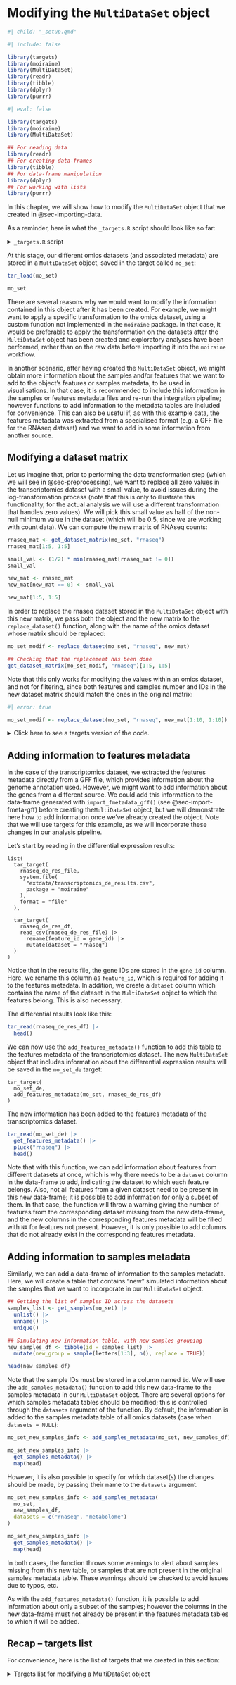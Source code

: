 # Modifying the `MultiDataSet` object {#sec-modifying-multidataset}

```r
#| child: "_setup.qmd"
```

```r
#| include: false

library(targets)
library(moiraine)
library(MultiDataSet)
library(readr)
library(tibble)
library(dplyr)
library(purrr)
```

```r
#| eval: false

library(targets)
library(moiraine)
library(MultiDataSet)

## For reading data
library(readr)
## For creating data-frames
library(tibble)
## For data-frame manipulation
library(dplyr)
## For working with lists
library(purrr)
```


In this chapter, we will show how to modify the `MultiDataSet` object that we created in @sec-importing-data.

As a reminder, here is what the `_targets.R` script should look like so far:

<details>
  <summary>`_targets.R` script</summary>
  
```file
```
</details>


At this stage, our different omics datasets (and associated metadata) are stored in a `MultiDataSet` object, saved in the target called `mo_set`:

```r
tar_load(mo_set)

mo_set
```

There are several reasons why we would want to modify the information contained in this object after it has been created. For example, we might want to apply a specific transformation to the omics dataset, using a custom function not implemented in the `moiraine` package. In that case, it would be preferable to apply the transformation on the datasets after the `MultiDataSet` object has been created and exploratory analyses have been performed, rather than on the raw data before importing it into the `moiraine` workflow. 

In another scenario, after having created the `MultiDataSet` object, we might obtain more information about the samples and/or features that we want to add to the object's features or samples metadata, to be used in visualisations. In that case, it is recommended to include this information in the samples or features metadata files and re-run the integration pipeline; however functions to add information to the metadata tables are included for convenience. This can also be useful if, as with this example data, the features metadata was extracted from a specialised format (e.g. a GFF file for the RNAseq dataset) and we want to add in some information from another source.

## Modifying a dataset matrix

Let us imagine that, prior to performing the data transformation step (which we will see in @sec-preprocessing), we want to replace all zero values in the transcriptomics dataset with a small value, to avoid issues during the log-transformation process (note that this is only to illustrate this functionality, for the actual analysis we will use a different transformation that handles zero values). We will pick this small value as half of the non-null minimum value in the dataset (which will be 0.5, since we are working with count data). We can compute the new matrix of RNAseq counts:

```r
rnaseq_mat <- get_dataset_matrix(mo_set, "rnaseq")
rnaseq_mat[1:5, 1:5]

small_val <- (1/2) * min(rnaseq_mat[rnaseq_mat != 0])
small_val

new_mat <- rnaseq_mat
new_mat[new_mat == 0] <- small_val

new_mat[1:5, 1:5]
```

In order to replace the rnaseq dataset stored in the `MultiDataSet` object with this new matrix, we pass both the object and the new matrix to the `replace_dataset()` function, along with the name of the omics dataset whose matrix should be replaced:

```r
mo_set_modif <- replace_dataset(mo_set, "rnaseq", new_mat)

## Checking that the replacement has been done
get_dataset_matrix(mo_set_modif, "rnaseq")[1:5, 1:5]
```


Note that this only works for modifying the values within an omics dataset, and not for filtering, since both features and samples number and IDs in the new dataset matrix should match the ones in the original matrix:

```r
#| error: true

mo_set_modif <- replace_dataset(mo_set, "rnaseq", new_mat[1:10, 1:10])
```

<details>
  <summary>Click here to see a targets version of the code.</summary>

::: {.targets-chunk}
```targets
list(
  ## Replacing zero values in RNAseq dataset
  ## (note that it is more tidy to write a function for that and call it here)
  tar_target(
    rnaseq_mat_nozero,
    {
      rnaseq_mat <- get_dataset_matrix(mo_set, "rnaseq")
      small_val <- (1/2) * min(rnaseq_mat[rnaseq_mat != 0])
      new_mat <- rnaseq_mat
      new_mat[new_mat == 0] <- small_val

      new_mat
    }
  ),

  ## Replacing RNAseq dataset in MultiDataSet object
  tar_target(
    mo_set_rnaseq_nozero,
    replace_dataset(mo_set, "rnaseq", rnaseq_mat_nozero)
  )
)
```
:::
</details>


## Adding information to features metadata

In the case of the transcriptomics dataset, we extracted the features metadata directly from a GFF file, which provides information about the genome annotation used. However, we might want to add information about the genes from a different source. We could add this information to the data-frame generated with `import_fmetadata_gff()` (see @sec-import-fmeta-gff) before creating the`MultiDataSet` object, but we will demonstrate here how to add information once we've already created the object. Note that we will use targets for this example, as we will incorporate these changes in our analysis pipeline.

Let's start by reading in the differential expression results:

::: {.targets-chunk}
```targets
list(
  tar_target(
    rnaseq_de_res_file,
    system.file(
      "extdata/transcriptomics_de_results.csv",
      package = "moiraine"
    ),
    format = "file"
  ),

  tar_target(
    rnaseq_de_res_df,
    read_csv(rnaseq_de_res_file) |>
      rename(feature_id = gene_id) |>
      mutate(dataset = "rnaseq")
  )
)
```
:::

Notice that in the results file, the gene IDs are stored in the `gene_id` column. Here, we rename this column as `feature_id`, which is required for adding it to the features metadata. In addition, we create a `dataset` column which contains the name of the dataset in the `MultiDataSet` object to which the features belong. This is also necessary.

The differential results look like this:

```r
tar_read(rnaseq_de_res_df) |>
  head()
```

We can now use the `add_features_metadata()` function to add this table to the features metadata of the transcriptomics dataset. The new `MultiDataSet` object that includes information about the differential expression results will be saved in the `mo_set_de` target:

::: {.targets-chunk}
```targets
tar_target(
  mo_set_de,
  add_features_metadata(mo_set, rnaseq_de_res_df)
)
```
:::

The new information has been added to the features metadata of the transcriptomics dataset.

```r
tar_read(mo_set_de) |>
  get_features_metadata() |>
  pluck("rnaseq") |>
  head()
```

Note that with this function, we can add information about features from different datasets at once, which is why there needs to be a `dataset` column in the data-frame to add, indicating the dataset to which each feature belongs. Also, not all features from a given dataset need to be present in this new data-frame; it is possible to add information for only a subset of them. In that case, the function will throw a warning giving the number of features from the corresponding dataset missing from the new data-frame, and the new columns in the corresponding features metadata will be filled with `NA` for features not present. However, it is only possible to add columns that do not already exist in the corresponding features metadata.


## Adding information to samples metadata

Similarly, we can add a data-frame of information to the samples metadata. Here, we will create a table that contains "new" simulated information about the samples that we want to incorporate in our `MultiDataSet` object.

```r
## Getting the list of samples ID across the datasets
samples_list <- get_samples(mo_set) |>
  unlist() |>
  unname() |>
  unique()

## Simulating new information table, with new samples grouping
new_samples_df <- tibble(id = samples_list) |>
  mutate(new_group = sample(letters[1:3], n(), replace = TRUE))

head(new_samples_df)
```

Note that the sample IDs must be stored in a column named `id`. We will use the `add_samples_metadata()` function to add this new data-frame to the samples metadata in our `MultiDataSet` object. There are several options for which samples metadata tables should be modified; this is controlled through the `datasets` argument of the function. By default, the information is added to the samples metadata table of all omics datasets (case when `datasets = NULL`):

```r
mo_set_new_samples_info <- add_samples_metadata(mo_set, new_samples_df)

mo_set_new_samples_info |>
  get_samples_metadata() |>
  map(head)
```

However, it is also possible to specify for which dataset(s) the changes should be made, by passing their name to the `datasets` argument.


```r
mo_set_new_samples_info <- add_samples_metadata(
  mo_set, 
  new_samples_df, 
  datasets = c("rnaseq", "metabolome")
)

mo_set_new_samples_info |>
  get_samples_metadata() |>
  map(head)
```

In both cases, the function throws some warnings to alert about samples missing from this new table, or samples that are not present in the original samples metadata table. These warnings should be checked to avoid issues due to typos, etc.

As with the `add_features_metadata()` function, it is possible to add information about only a subset of the samples; however the columns in the new data-frame must not already be present in the features metadata tables to which it will be added.


## Recap -- targets list

For convenience, here is the list of targets that we created in this section:

<details>
  <summary>Targets list for modifying a MultiDataSet object</summary>

::: {.targets-chunk}
```targets
list(
  ## RNAseq differential expression results file
  tar_target(
    rnaseq_de_res_file,
    system.file(
      "extdata/transcriptomics_de_results.csv",
      package = "moiraine"
    ),
    format = "file"
  ),

  ## Reading the RNAseq differential expression results
  tar_target(
    rnaseq_de_res_df,
    read_csv(rnaseq_de_res_file) |>
      rename(feature_id = gene_id) |>
      mutate(dataset = "rnaseq")
  ),

  ## Adding the differential expression results to the MultiDataSet object
  tar_target(
    mo_set_de,
    add_features_metadata(mo_set, rnaseq_de_res_df)
  )
)
```
:::
</details>
